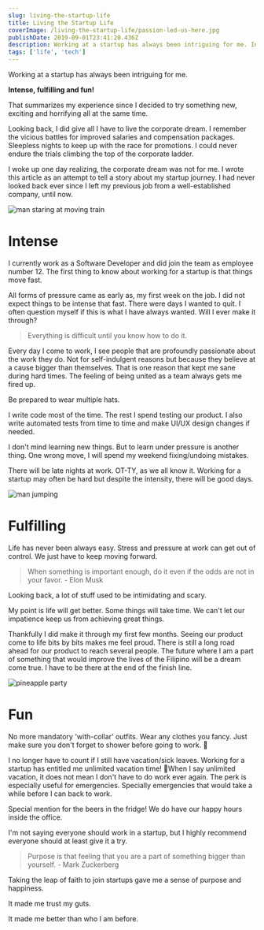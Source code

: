 ```yaml
---
slug: living-the-startup-life
title: Living the Startup Life
coverImage: /living-the-startup-life/passion-led-us-here.jpg
publishDate: 2019-09-01T23:41:20.436Z
description: Working at a startup has always been intriguing for me. Intense, fulfilling and fun!
tags: ['life', 'tech']
---
```


Working at a startup has always been intriguing for me.

**Intense, fulfilling and fun!**

That summarizes my experience since I decided to try something new, exciting and horrifying all at the same time.

Looking back, I did give all I have to live the corporate dream. I remember the vicious battles for improved salaries and compensation packages. Sleepless nights to keep up with the race for promotions. I could never endure the trials climbing the top of the corporate ladder.

I woke up one day realizing, the corporate dream was not for me. I wrote this article as an attempt to tell a story about my startup journey. I had never looked back ever since I left my previous job from a well-established company, until now.

<Image
  src='/living-the-startup-life/man-intense-train.jpg'
  alt='man staring at moving train'
/>

# Intense

I currently work as a Software Developer and did join the team as employee number 12. The first thing to know about working for a startup is that things move fast.

All forms of pressure came as early as, my first week on the job. I did not expect things to be intense that fast. There were days I wanted to quit. I often question myself if this is what I have always wanted. Will I ever make it through?

> Everything is difficult until you know how to do it.

Every day I come to work, I see people that are profoundly passionate about the work they do. Not for self-indulgent reasons but because they believe at a cause bigger than themselves. That is one reason that kept me sane during hard times. The feeling of being united as a team always gets me fired up.

Be prepared to wear multiple hats.

I write code most of the time. The rest I spend testing our product. I also write automated tests from time to time and make UI/UX design changes if needed.

I don't mind learning new things. But to learn under pressure is another thing. One wrong move, I will spend my weekend fixing/undoing mistakes.

There will be late nights at work. OT-TY, as we all know it. Working for a startup may often be hard but despite the intensity, there will be good days.

<Image src='/living-the-startup-life/man-jump-sun.jpg' alt='man jumping' />

# Fulfilling

Life has never been always easy. Stress and pressure at work can get out of control. We just have to keep moving forward.

> When something is important enough, do it even if the odds are not in your favor. - Elon Musk

Looking back, a lot of stuff used to be intimidating and scary.

My point is life will get better. Some things will take time. We can't let our impatience keep us from achieving great things.

Thankfully I did make it through my first few months. Seeing our product come to life bits by bits makes me feel proud. There is still a long road ahead for our product to reach several people. The future where I am a part of something that would improve the lives of the Filipino will be a dream come true. I have to be there at the end of the finish line.

<Image
  src='/living-the-startup-life/pineapple-party.jpg'
  alt='pineapple party'
/>

# Fun

No more mandatory 'with-collar' outfits. Wear any clothes you fancy. Just make sure you don't forget to shower before going to work. 🤪

I no longer have to count if I still have vacation/sick leaves. Working for a startup has entitled me unlimited vacation time! 🎉When I say unlimited vacation, it does not mean I don't have to do work ever again. The perk is especially useful for emergencies. Specially emergencies that would take a while before I can back to work.

Special mention for the beers in the fridge! We do have our happy hours inside the office.

I'm not saying everyone should work in a startup, but I highly recommend everyone should at least give it a try.

> Purpose is that feeling that you are a part of something bigger than yourself. - Mark Zuckerberg

Taking the leap of faith to join startups gave me a sense of purpose and happiness.

It made me trust my guts.

It made me better than who I am before.
